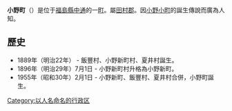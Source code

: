 {{日本町村|
自治體名=小野|
町村=町|
圖像=[[File:Suwa_Shrine_080823_01.jpg|240px]]|
圖像說明=[[諏訪神社|諏訪神社]]的翁杉與媼杉|
町村章=|
日文原名=小野町|
平假名=おのまち|
羅馬字拼音=Ono-machi|
都道府縣=福島縣|
支廳=|
郡=田村郡|
編號=07522-1|
面積=125.11|
邊界未定=|
人口=11,829|
統計時間=2007年8月1日|
自治體=[[郡山市|郡山市]]、[[田村市|田村市]]、[[磐城市|磐城市]]、<br/>[[平田村|平田村]]|
樹=[[杉|杉]]|
花=[[杜鵑|杜鵑]]|
鳥=|
其他象徵物=|
其他象徵=|
郵遞區號=963-4301|
所在地=田村郡小野町大字小野新町字舘廻92番地|
電話號碼=247-72-2111|
外部連結=http://www.town.ono.fukushima.jp/|
經度=|
緯度=|
地圖=|
註記=
}}
'''小野町'''（{{jpn|j=小野町|hg=おのまち|rm=Ono machi|f=y}}）是位于[[福島縣|福島縣]][[中通_(福島縣)|中通]]的一[[町|町]]。屬[[田村郡|田村郡]]。因[[小野小町|小野小町]]的誕生傳說而廣為人知。

== 歷史 ==
* 1889年（明治22年） - 飯豐村、小野新町村、夏井村誕生。
* 1896年（明治29年）7月1日 - 小野新町村升格為小野新町。
* 1955年（昭和30年）2月1日 - 小野新町、飯豐村、夏井村合併，小野町誕生。
{{福島縣}}

{{Authority control}}
{{日本地理小作品}}

[[Category:以人名命名的行政区|Category:以人名命名的行政区]]